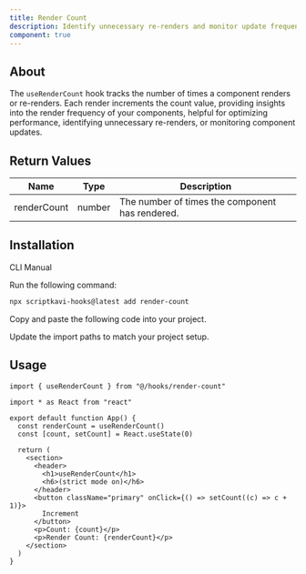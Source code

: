 ```yaml
---
title: Render Count
description: Identify unnecessary re-renders and monitor update frequency
component: true
---
```


## About

The `useRenderCount` hook tracks the number of times a component renders or re-renders. Each render increments the count value, providing insights into the render frequency of your components, helpful for optimizing performance, identifying unnecessary re-renders, or monitoring component updates.

## Return Values

| Name        | Type   | Description                                     |
| ----------- | ------ | ----------------------------------------------- |
| renderCount | number | The number of times the component has rendered. |

## Installation

<Tabs defaultValue="cli">

<TabsList>
  <TabsTrigger value="cli">CLI</TabsTrigger>
  <TabsTrigger value="manual">Manual</TabsTrigger>
</TabsList>

<TabsContent value="cli">

<Steps>

<Step>Run the following command:</Step>

```bash
npx scriptkavi-hooks@latest add render-count
```

</Steps>

</TabsContent>

<TabsContent value="manual">

<Steps>

<Step>Copy and paste the following code into your project.</Step>

<ComponentSource name="render-count" />

<Step>Update the import paths to match your project setup.</Step>

</Steps>

</TabsContent>

</Tabs>

## Usage

```tsx
import { useRenderCount } from "@/hooks/render-count"
```

```tsx
import * as React from "react"

export default function App() {
  const renderCount = useRenderCount()
  const [count, setCount] = React.useState(0)

  return (
    <section>
      <header>
        <h1>useRenderCount</h1>
        <h6>(strict mode on)</h6>
      </header>
      <button className="primary" onClick={() => setCount((c) => c + 1)}>
        Increment
      </button>
      <p>Count: {count}</p>
      <p>Render Count: {renderCount}</p>
    </section>
  )
}
```
